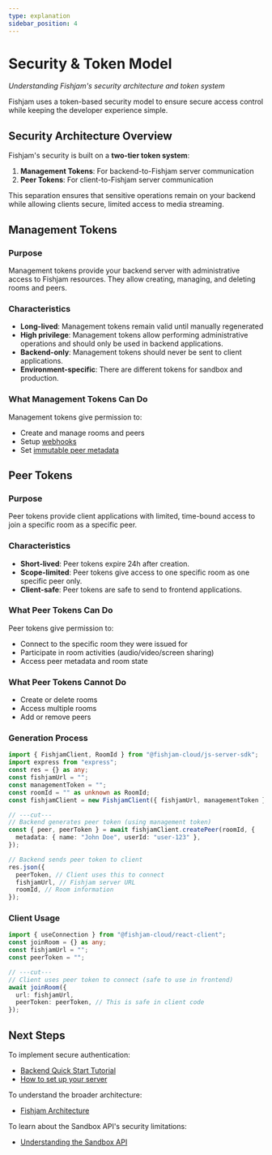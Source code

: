 ```yaml
---
type: explanation
sidebar_position: 4
---
```


# Security & Token Model

_Understanding Fishjam's security architecture and token system_

Fishjam uses a token-based security model to ensure secure access control while keeping the developer experience simple.

## Security Architecture Overview

Fishjam's security is built on a **two-tier token system**:

1. **Management Tokens**: For backend-to-Fishjam server communication
2. **Peer Tokens**: For client-to-Fishjam server communication

This separation ensures that sensitive operations remain on your backend while allowing clients secure, limited access to media streaming.

## Management Tokens

### Purpose

Management tokens provide your backend server with administrative access to Fishjam resources. They allow creating, managing, and deleting rooms and peers.

### Characteristics

- **Long-lived**: Management tokens remain valid until manually regenerated
- **High privilege**: Management tokens allow performing administrative operations and should only be used in backend applications.
- **Backend-only**: Management tokens should never be sent to client applications.
- **Environment-specific**: There are different tokens for sandbox and production.

### What Management Tokens Can Do

Management tokens give permission to:

- Create and manage rooms and peers
- Setup [webhooks](../how-to/backend/server-setup#webhooks)
- Set [immutable peer metadata](../how-to/backend/server-setup#metadata)

## Peer Tokens

### Purpose

Peer tokens provide client applications with limited, time-bound access to join a specific room as a specific peer.

### Characteristics

- **Short-lived**: Peer tokens expire 24h after creation.
- **Scope-limited**: Peer tokens give access to one specific room as one specific peer only.
- **Client-safe**: Peer tokens are safe to send to frontend applications.

### What Peer Tokens Can Do

Peer tokens give permission to:

- Connect to the specific room they were issued for
- Participate in room activities (audio/video/screen sharing)
- Access peer metadata and room state

### What Peer Tokens Cannot Do

- Create or delete rooms
- Access multiple rooms
- Add or remove peers

### Generation Process

```typescript
import { FishjamClient, RoomId } from "@fishjam-cloud/js-server-sdk";
import express from "express";
const res = {} as any;
const fishjamUrl = "";
const managementToken = "";
const roomId = "" as unknown as RoomId;
const fishjamClient = new FishjamClient({ fishjamUrl, managementToken });

// ---cut---
// Backend generates peer token (using management token)
const { peer, peerToken } = await fishjamClient.createPeer(roomId, {
  metadata: { name: "John Doe", userId: "user-123" },
});

// Backend sends peer token to client
res.json({
  peerToken, // Client uses this to connect
  fishjamUrl, // Fishjam server URL
  roomId, // Room information
});
```

### Client Usage

```typescript
import { useConnection } from "@fishjam-cloud/react-client";
const joinRoom = {} as any;
const fishjamUrl = "";
const peerToken = "";

// ---cut---
// Client uses peer token to connect (safe to use in frontend)
await joinRoom({
  url: fishjamUrl,
  peerToken: peerToken, // This is safe in client code
});
```

## Next Steps

To implement secure authentication:

- [Backend Quick Start Tutorial](../tutorials/backend-quick-start)
- [How to set up your server](../how-to/backend/server-setup)

To understand the broader architecture:

- [Fishjam Architecture](../explanation/architecture)

To learn about the Sandbox API's security limitations:

- [Understanding the Sandbox API](../explanation/sandbox-api-concept)
